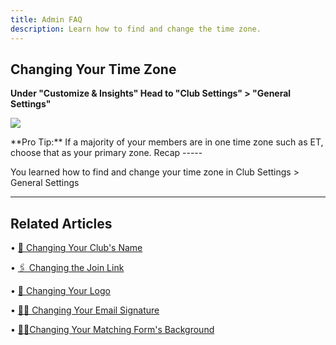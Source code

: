```yaml
---
title: Admin FAQ
description: Learn how to find and change the time zone.
---
```

## Changing Your Time Zone

**Under "Customize & Insights" Head to "Club Settings" > "General Settings"**

![](/images/time1.png)

<Tip>
**Pro Tip:** If a majority of your members are in one time zone such as ET, choose that as your primary zone.
</Tip>
Recap
-----

You learned how to find and change your time zone in Club Settings > General Settings

* * *

## Related Articles

• [📝 Changing Your Club's Name](/branding-best-practices/changing-clubs-name)

• [🖇 Changing the Join Link](/branding-best-practices/changing-join-link)

• [📸 Changing Your Logo](/branding-best-practices/changing-your-logo)

• [✍🏽 Changing Your Email Signature](/branding-best-practices/changing-email-signature)

• [🧗🏼Changing Your Matching Form's Background](/branding-best-practices/change-matching-forms-background)

